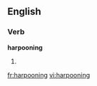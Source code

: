 ==English==

===Verb===
'''harpooning'''

# {{present participle of|[[harpoon]]}}

[[fr:harpooning]]
[[vi:harpooning]]
